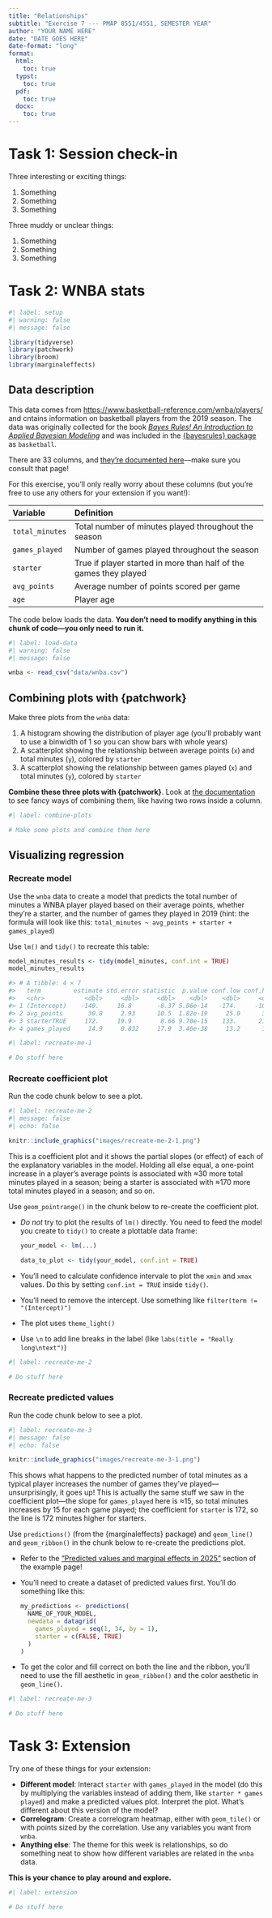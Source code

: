 ```yaml
---
title: "Relationships"
subtitle: "Exercise 7 --- PMAP 8551/4551, SEMESTER YEAR"
author: "YOUR NAME HERE"
date: "DATE GOES HERE"
date-format: "long"
format:
  html:
    toc: true
  typst:
    toc: true
  pdf:
    toc: true
  docx:
    toc: true
---
```


# Task 1: Session check-in

Three interesting or exciting things:

1. Something
2. Something
3. Something

Three muddy or unclear things:

1. Something
2. Something
3. Something


# Task 2: WNBA stats

```r
#| label: setup
#| warning: false
#| message: false

library(tidyverse)
library(patchwork)
library(broom)
library(marginaleffects)
```

## Data description

This data comes from <https://www.basketball-reference.com/wnba/players/> and cntains information on basketball players from the 2019 season. The data was originally collected for the book [*Bayes Rules! An Introduction to Applied Bayesian Modeling*](https://www.bayesrulesbook.com/) and was included in the [{bayesrules} package](https://bayes-rules.github.io/bayesrules/docs/index.html) as `basketball`.

There are 33 columns, and [they're documented here](https://bayes-rules.github.io/bayesrules/docs/reference/basketball.html)---make sure you consult that page!

For this exercise, you'll only really worry about these columns (but you're free to use any others for your extension if you want!):

| Variable        | Definition                                                        |
|:----------------|:------------------------------------------------------------------|
| `total_minutes` | Total number of minutes played throughout the season              |
| `games_played`  | Number of games played throughout the season                      |
| `starter`       | True if player started in more than half of the games they played |
| `avg_points`    | Average number of points scored per game                          |
| `age`           | Player age                                                        |

The code below loads the data. **You don't need to modify anything in this chunk of code---you only need to run it.**

```r
#| label: load-data
#| warning: false
#| message: false

wnba <- read_csv("data/wnba.csv")
```

## Combining plots with {patchwork}

Make three plots from the `wnba` data:

1. A histogram showing the distribution of player age (you'll probably want to use a binwidth of 1 so you can show bars with whole years)
2. A scatterplot showing the relationship between average points (`x`) and total minutes (`y`), colored by `starter`
3. A scatterplot showing the relationship between games played (`x`) and total minutes (`y`), colored by `starter`

**Combine these three plots with {patchwork}**. Look at [the documentation](https://patchwork.data-imaginist.com/articles/guides/assembly.html) to see fancy ways of combining them, like having two rows inside a column.

```r
#| label: combine-plots

# Make some plots and combine them here
```


## Visualizing regression

### Recreate model

Use the `wnba` data to create a model that predicts the total number of minutes a WNBA player played based on their average points, whether they're a starter, and the number of games they played in 2019 (hint: the formula will look like this: `total_minutes ~ avg_points + starter + games_played`)

Use `lm()` and `tidy()` to recreate this table:

```r
model_minutes_results <- tidy(model_minutes, conf.int = TRUE)
model_minutes_results

#> # A tibble: 4 × 7
#>   term         estimate std.error statistic  p.value conf.low conf.high
#>   <chr>           <dbl>     <dbl>     <dbl>    <dbl>    <dbl>     <dbl>
#> 1 (Intercept)    -140.     16.8       -8.37 5.06e-14   -174.     -107. 
#> 2 avg_points       30.8     2.93      10.5  1.82e-19     25.0      36.6
#> 3 starterTRUE     172.     19.9        8.66 9.70e-15    133.      212. 
#> 4 games_played     14.9     0.832     17.9  3.46e-38     13.2      16.5
```

```r
#| label: recreate-me-1

# Do stuff here
```

### Recreate coefficient plot

Run the code chunk below to see a plot.

```r
#| label: recreate-me-2
#| message: false
#| echo: false

knitr::include_graphics("images/recreate-me-2-1.png")
```

This is a coefficient plot and it shows the partial slopes (or effect) of each of the explanatory variables in the model. Holding all else equal, a one-point increase in a player's average points is associated with ≈30 more total minutes played in a season; being a starter is associated with ≈170 more total minutes played in a season; and so on.

Use `geom_pointrange()` in the chunk below to re-create the coefficient plot.

- *Do not* try to plot the results of `lm()` directly. You need to feed the model you create to `tidy()` to create a plottable data frame:

  ```r
  your_model <- lm(...)

  data_to_plot <- tidy(your_model, conf.int = TRUE)
  ```

- You'll need to calculate confidence intervale to plot the `xmin` and `xmax` values. Do this by setting `conf.int = TRUE` inside `tidy()`.

- You'll need to remove the intercept. Use something like `filter(term != "(Intercept)")`

- The plot uses `theme_light()`

- Use `\n` to add line breaks in the label (like `labs(title = "Really long\ntext")`)

```r
#| label: recreate-me-2

# Do stuff here
```


### Recreate predicted values

Run the code chunk below to see a plot.

```r
#| label: recreate-me-3
#| message: false
#| echo: false

knitr::include_graphics("images/recreate-me-3-1.png")
```

This shows what happens to the predicted number of total minutes as a typical player increases the number of games they've played—unsurprisingly, it goes up! This is actually the same stuff we saw in the coefficient plot—the slope for `games_played` here is ≈15, so total minutes increases by 15 for each game played; the coefficient for `starter` is 172, so the line is 172 minutes higher for starters.

Use `predictions()` (from the {marginaleffects} package) and `geom_line()` and `geom_ribbon()` in the chunk below to re-create the predictions plot.

- Refer to the ["Predicted values and marginal effects in 2025"](https://datavizf25.classes.andrewheiss.com/example/07-example.html#predicted-values-and-marginal-effects-in-2025) section of the example page!

- You'll need to create a dataset of predicted values first. You'll do something like this:

  ```r
  my_predictions <- predictions(
    NAME_OF_YOUR_MODEL,
    newdata = datagrid(
      games_played = seq(1, 34, by = 1),
      starter = c(FALSE, TRUE)
    )
  )
  ```

- To get the color and fill correct on both the line and the ribbon, you'll need to use the fill aesthetic in `geom_ribbon()` and the color aesthetic in `geom_line()`.

```r
#| label: recreate-me-3

# Do stuff here
```


# Task 3: Extension

Try one of these things for your extension:

- **Different model**: Interact `starter` with `games_played` in the model (do this by multiplying the variables instead of adding them, like `starter * games played`) and make a predicted values plot. Interpret the plot. What's different about this version of the model?
- **Correlogram**: Create a correlogram heatmap, either with `geom_tile()` or with points sized by the correlation. Use any variables you want from `wnba`.
- **Anything else**: The theme for this week is relationships, so do something neat to show how different variables are related in the `wnba` data.

**This is your chance to play around and explore.**

```r
#| label: extension

# Do stuff here
```
